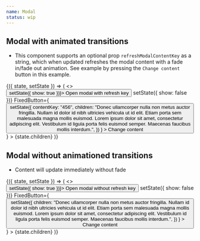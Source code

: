 ```yaml
---
name: Modal
status: wip
---
```


## Modal with animated transitions

- This component supports an optional prop `refreshModalContentKey` as a string,
  which when updated refreshes the modal content with a fade in/fade out
  animation. See example by pressing the `Change content` button in this
  example.

<Playground title="Variable text size">
  <State
    initial={{
      children:
        "Lorem ipsum dolor sit amet, consectetur adipiscing elit. Cras justo odio, dapibus ac facilisis in, egestas eget quam. Etiam porta sem malesuada magna mollis euismod. Maecenas faucibus mollis interdum. Aenean eu leo quam. Pellentesque ornare sem lacinia quam venenatis vestibulum. Fusce dapibus, tellus ac cursus commodo, tortor mauris condimentum nibh, ut fermentum massa justo sit amet risus. Nulla vitae elit libero, a pharetra augue.",
      show: false,
      contentKey: "123",
    }}
  >
    {({ state, setState }) => (
      <>
        <Button onClick={() => setState({ show: true })}>
          Open modal with refresh key
        </Button>
        <Modal
          title="Tellus Ligula Sit"
          hasLogo
          refreshModalContentKey={state.contentKey}
          show={state.show}
          onClose={() => setState({ show: false })}
          FixedButton={
            <Button
              block
              width="100%"
              onClick={() =>
                setState({
                  contentKey: "456",
                  children:
                    "Donec ullamcorper nulla non metus auctor fringilla. Nullam id dolor id nibh ultricies vehicula ut id elit. Etiam porta sem malesuada magna mollis euismod. Lorem ipsum dolor sit amet, consectetur adipiscing elit. Vestibulum id ligula porta felis euismod semper. Maecenas faucibus mollis interdum.",
                })
              }
            >
              Change content
            </Button>
          }
        >
          {state.children}
        </Modal>
      </>
    )}
  </State>
</Playground>

## Modal without animationed transitions

- Content will update immediately without fade

<Playground title="Variable text size">
  <State
    initial={{
      children:
        "Lorem ipsum dolor sit amet, consectetur adipiscing elit. Cras justo odio, dapibus ac facilisis in, egestas eget quam. Etiam porta sem malesuada magna mollis euismod. Maecenas faucibus mollis interdum. Aenean eu leo quam. Pellentesque ornare sem lacinia quam venenatis vestibulum. Fusce dapibus, tellus ac cursus commodo, tortor mauris condimentum nibh, ut fermentum massa justo sit amet risus. Nulla vitae elit libero, a pharetra augue.",
      show: false,
    }}
  >
    {({ state, setState }) => (
      <>
        <Button onClick={() => setState({ show: true })}>
          Open modal without refresh key
        </Button>
        <Modal
          title="Tellus Ligula Sit"
          hasLogo
          show={state.show}
          onClose={() => setState({ show: false })}
          FixedButton={
            <Button
              block
              width="100%"
              onClick={() =>
                setState({
                  children:
                    "Donec ullamcorper nulla non metus auctor fringilla. Nullam id dolor id nibh ultricies vehicula ut id elit. Etiam porta sem malesuada magna mollis euismod. Lorem ipsum dolor sit amet, consectetur adipiscing elit. Vestibulum id ligula porta felis euismod semper. Maecenas faucibus mollis interdum.",
                })
              }
            >
              Change content
            </Button>
          }
        >
          {state.children}
        </Modal>
      </>
    )}
  </State>
</Playground>

